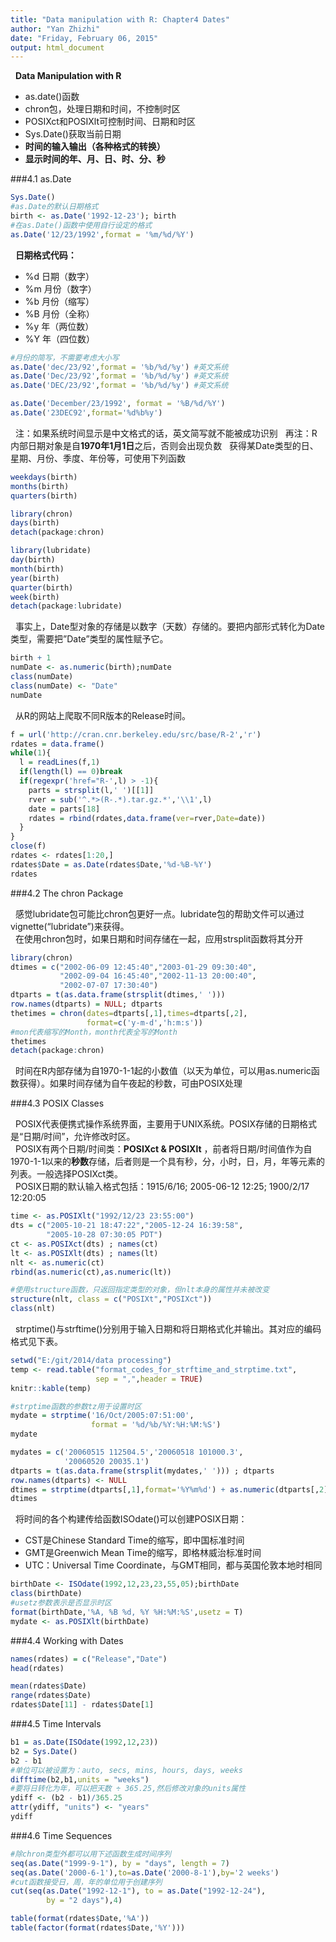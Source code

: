 ```yaml
---
title: "Data manipulation with R: Chapter4 Dates"
author: "Yan Zhizhi"
date: "Friday, February 06, 2015"
output: html_document
---
```


\  **Data Manipulation with R**

- as.date()函数
- chron包，处理日期和时间，不控制时区
- POSIXct和POSIXlt可控制时间、日期和时区
- Sys.Date()获取当前日期
- **时间的输入输出（各种格式的转换）**
- **显示时间的年、月、日、时、分、秒**

###4.1 as.Date

```r
Sys.Date()
#as.Date的默认日期格式
birth <- as.Date('1992-12-23'); birth
#在as.Date()函数中使用自行设定的格式
as.Date('12/23/1992',format = '%m/%d/%Y')
```

\  **日期格式代码：**

- %d 日期（数字）
- %m 月份（数字）
- %b 月份（缩写）
- %B 月份（全称）
- %y 年（两位数）
- %Y 年（四位数）

```r
#月份的简写，不需要考虑大小写
as.Date('dec/23/92',format = '%b/%d/%y') #英文系统
as.Date('Dec/23/92',format = '%b/%d/%y') #英文系统
as.Date('DEC/23/92',format = '%b/%d/%y') #英文系统 

as.Date('December/23/1992', format = '%B/%d/%Y')
as.Date('23DEC92',format='%d%b%y')
```

\  注：如果系统时间显示是中文格式的话，英文简写就不能被成功识别
\  再注：R内部日期对象是自**1970年1月1日**之后，否则会出现负数
\  获得某Date类型的日、星期、月份、季度、年份等，可使用下列函数

```r
weekdays(birth)
months(birth)
quarters(birth)

library(chron)
days(birth)
detach(package:chron)

library(lubridate)
day(birth)
month(birth)
year(birth)
quarter(birth)
week(birth)
detach(package:lubridate)
```

\  事实上，Date型对象的存储是以数字（天数）存储的。要把内部形式转化为Date类型，需要把"Date"类型的属性赋予它。

```r
birth + 1
numDate <- as.numeric(birth);numDate
class(numDate)
class(numDate) <- "Date"
numDate
```

\    从R的网站上爬取不同R版本的Release时间。  

```r
f = url('http://cran.cnr.berkeley.edu/src/base/R-2','r')
rdates = data.frame()
while(1){
  l = readLines(f,1)
  if(length(l) == 0)break
  if(regexpr('href="R-',l) > -1){
    parts = strsplit(l,' ')[[1]]
    rver = sub('^.*>(R-.*).tar.gz.*','\\1',l)
    date = parts[18]
    rdates = rbind(rdates,data.frame(ver=rver,Date=date))
  }
}
close(f)
rdates <- rdates[1:20,]
rdates$Date = as.Date(rdates$Date,'%d-%B-%Y')
rdates
```


###4.2 The chron Package

\  感觉lubridate包可能比chron包更好一点。lubridate包的帮助文件可以通过vignette("lubridate")来获得。  
\  在使用chron包时，如果日期和时间存储在一起，应用strsplit函数将其分开  


```r
library(chron)
dtimes = c("2002-06-09 12:45:40","2003-01-29 09:30:40",
           "2002-09-04 16:45:40","2002-11-13 20:00:40",
           "2002-07-07 17:30:40")
dtparts = t(as.data.frame(strsplit(dtimes,' ')))
row.names(dtparts) = NULL; dtparts
thetimes = chron(dates=dtparts[,1],times=dtparts[,2],
                 format=c('y-m-d','h:m:s'))
#mon代表缩写的Month，month代表全写的Month
thetimes
detach(package:chron)
```

\  时间在R内部存储为自1970-1-1起的小数值（以天为单位，可以用as.numeric函数获得）。如果时间存储为自午夜起的秒数，可由POSIX处理

###4.3 POSIX Classes

\  POSIX代表便携式操作系统界面，主要用于UNIX系统。POSIX存储的日期格式是“日期/时间”，允许修改时区。  
\  POSIX有两个日期/时间类：**POSIXct & POSIXlt** ，前者将日期/时间值作为自1970-1-1以来的**秒数**存储，后者则是一个具有秒，分，小时，日，月，年等元素的列表。一般选择POSIXct类。  
\  POSIX日期的默认输入格式包括：1915/6/16; 2005-06-12 12:25; 1900/2/17 12:20:05   

```r
time <- as.POSIXlt("1992/12/23 23:55:00")
dts = c("2005-10-21 18:47:22","2005-12-24 16:39:58",
        "2005-10-28 07:30:05 PDT")
ct <- as.POSIXct(dts) ; names(ct)
lt <- as.POSIXlt(dts) ; names(lt)
nlt <- as.numeric(ct)
rbind(as.numeric(ct),as.numeric(lt))

#使用structure函数，只返回指定类型的对象，但nlt本身的属性并未被改变
structure(nlt, class = c("POSIXt","POSIXct"))
class(nlt)
```

\  strptime()与strftime()分别用于输入日期和将日期格式化并输出。其对应的编码格式见下表。  

```r
setwd("E:/git/2014/data processing")
temp <- read.table("format_codes_for_strftime_and_strptime.txt",
                   sep = ",",header = TRUE)
knitr::kable(temp)
```

```r
#strptime函数的参数tz用于设置时区
mydate = strptime('16/Oct/2005:07:51:00',
                  format = '%d/%b/%Y:%H:%M:%S')
mydate

mydates = c('20060515 112504.5','20060518 101000.3',
            '20060520 20035.1')
dtparts = t(as.data.frame(strsplit(mydates,' '))) ; dtparts
row.names(dtparts) <- NULL
dtimes = strptime(dtparts[,1],format='%Y%m%d') + as.numeric(dtparts[,2])
dtimes
```

\    将时间的各个构建传给函数ISOdate()可以创建POSIX日期：

- CST是Chinese Standard Time的缩写，即中国标准时间
- GMT是Greenwich Mean Time的缩写，即格林威治标准时间  
- UTC：Universal Time Coordinate，与GMT相同，都与英国伦敦本地时相同  

```r
birthDate <- ISOdate(1992,12,23,23,55,05);birthDate
class(birthDate)
#usetz参数表示是否显示时区
format(birthDate,'%A, %B %d, %Y %H:%M:%S',usetz = T)
mydate <- as.POSIXlt(birthDate)
```

###4.4 Working with Dates

```r
names(rdates) = c("Release","Date")
head(rdates)

mean(rdates$Date)
range(rdates$Date)
rdates$Date[11] - rdates$Date[1]
```

###4.5 Time Intervals

```r
b1 = as.Date(ISOdate(1992,12,23))
b2 = Sys.Date()
b2 - b1
#单位可以被设置为：auto, secs, mins, hours, days, weeks
difftime(b2,b1,units = "weeks")
#要将日转化为年，可以把天数 ÷ 365.25,然后修改对象的units属性
ydiff <- (b2 - b1)/365.25
attr(ydiff, "units") <- "years"
ydiff
```

###4.6 Time Sequences

```r
#除chron类型外都可以用下述函数生成时间序列
seq(as.Date("1999-9-1"), by = "days", length = 7)
seq(as.Date('2000-6-1'),to=as.Date('2000-8-1'),by='2 weeks')
#cut函数接受日，周，年的单位用于创建序列
cut(seq(as.Date("1992-12-1"), to = as.Date("1992-12-24"),
        by = "2 days"),4)

table(format(rdates$Date,'%A'))
table(factor(format(rdates$Date,'%Y')))
```